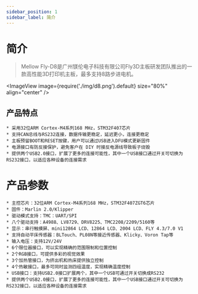 ```yaml
---
sidebar_position: 1
sidebar_label: 简介
---
```



# 简介

> Mellow Fly-D8是广州镁伦电子科技有限公司Fly3D主板研发团队推出的一款高性能3D打印机主板，最多支持8路步进电机。


<ImageView image={require('./img/d8.png').default} size="80%" align="center" />

## 产品特点

    * 采用32位ARM Cortex-M4系列168 MHz，STM32F407芯片
    * 支持CAN总线与RS232连接，数据传输更稳定，延迟更小，连接更稳定
    * 主板预留BOOT和RESET按键，用户可以通过USB进入DFU模式更新固件
    * 电源接口有防反接保护，避免客户在 DIY 时接反电源线导致板子烧毁
    * 提供两个USB2.0接口，扩展了更多的连接可能性，其中一个USB接口通过开关可切换为RS232接口，以适应各种设备的连接需求

# 产品参数

    * 主控芯片：32位ARM Cortex-M4系列168 MHz，STM32F407ZGT6芯片
    * 固件：Marlin 2.0/Klipper
    * 驱动模式支持：TMC：UART/SPI
    * 八个驱动支持：A4988、LV8729、DRV8225、TMC2208/2209/5160等
    * 显示：串行触摸屏、mini12864 LCD、12864 LCD、2004 LCD、FLY 4.3/7.0 V1
    * 支持自动平床传感器：BLTouch、PL08N等接近传感器、Klicky、Voron Tap等
    * 输入电压：支持12V/24V
    * 6个限位器接口，可以实现精确的范围限制和位置控制
    * 2个RGB接口，可提供多彩的视觉效果
    * 3个加热管接口，为挤出机和热床提供独立控制
    * 4个热敏接口，最多可同时监测四组温度，实现精确温度控制
    * USB接口：支持USB2.0接口扩展两个，其中一个USB可通过开关切换成RS232
    * 提供两个USB2.0接口，扩展了更多的连接可能性，其中一个USB接口通过开关可切换为RS232接口，以适应各种设备的连接需求
